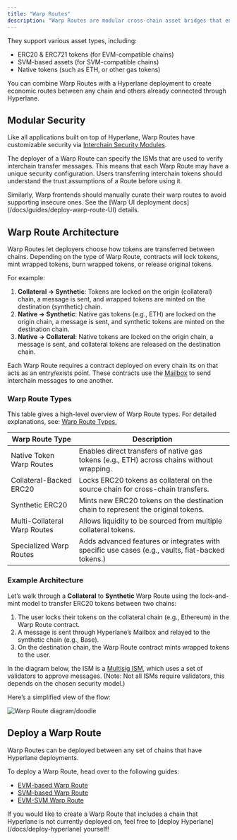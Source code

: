 ```yaml
---
title: "Warp Routes"
description: "Warp Routes are modular cross-chain asset bridges that enable the transfer of tokens between chains using Hyperlane. Developers can use Hyperlane to permissionlessly deploy Warp Routes to move assets between chains."
---
```


They support various asset types, including:

- ERC20 & ERC721 tokens (for EVM-compatible chains)
- SVM-based assets (for SVM-compatible chains)
- Native tokens (such as ETH, or other gas tokens)

You can combine Warp Routes with a Hyperlane deployment to create economic routes between any chain and others already connected through Hyperlane.

## Modular Security[​](#modular-security "Direct link to Modular Security")

Like all applications built on top of Hyperlane, Warp Routes have customizable security via [Interchain Security Modules](/docs/protocol/ISM/modular-security).

The deployer of a Warp Route can specify the ISMs that are used to verify interchain transfer messages. This means that each Warp Route may have a unique security configuration. Users transferring interchain tokens should understand the trust assumptions of a Route before using it.

<Note>
  Similarly, Warp frontends should manually curate their warp routes to avoid
  supporting insecure ones. See the [Warp UI deployment
  docs](/docs/guides/deploy-warp-route-UI) details.
</Note>

## Warp Route Architecture[​](#warp-route-architecture "Direct link to Warp Route Architecture")

Warp Routes let deployers choose how tokens are transferred between chains. Depending on the type of Warp Route, contracts will lock tokens, mint wrapped tokens, burn wrapped tokens, or release original tokens.

For example:

1. **Collateral → Synthetic**: Tokens are locked on the origin (collateral) chain, a message is sent, and wrapped tokens are minted on the destination (synthetic) chain.
2. **Native → Synthetic**: Native gas tokens (e.g., ETH) are locked on the origin chain, a message is sent, and synthetic tokens are minted on the destination chain.
3. **Native → Collateral**: Native tokens are locked on the origin chain, a message is sent, and collateral tokens are released on the destination chain.

Each Warp Route requires a contract deployed on every chain its on that acts as an entry/exists point. These contracts use the [Mailbox](/docs/protocol/mailbox) to send interchain messages to one another.

### Warp Route Types[​](#warp-route-types "Direct link to Warp Route Types")

This table gives a high-level overview of Warp Route types. For detailed explanations, see: [Warp Route Types.](/docs/protocol/warp-routes/warp-routes-types)

| **Warp Route Type**          | **Description**                                                                                  |
| ---------------------------- | ------------------------------------------------------------------------------------------------ |
| Native Token Warp Routes     | Enables direct transfers of native gas tokens (e.g., ETH) across chains without wrapping.        |
| Collateral-Backed ERC20      | Locks ERC20 tokens as collateral on the source chain for cross-chain transfers.                  |
| Synthetic ERC20              | Mints new ERC20 tokens on the destination chain to represent the original tokens.                |
| Multi-Collateral Warp Routes | Allows liquidity to be sourced from multiple collateral tokens.                                  |
| Specialized Warp Routes      | Adds advanced features or integrates with specific use cases (e.g., vaults, fiat-backed tokens.) |

### Example Architecture[​](#example-architecture "Direct link to Example Architecture")

Let’s walk through a **Collateral** to **Synthetic** Warp Route using the lock-and-mint model to transfer ERC20 tokens between two chains:

1. The user locks their tokens on the collateral chain (e.g., Ethereum) in the Warp Route contract.
2. A message is sent through Hyperlane’s Mailbox and relayed to the synthetic chain (e.g., Base).
3. On the destination chain, the Warp Route contract mints wrapped tokens to the user.

In the diagram below, the ISM is a [Multisig ISM](/docs/protocol/ISM/multisig-ISM), which uses a set of validators to approve messages. (Note: Not all ISMs require validators, this depends on the chosen security model.)

Here’s a simplified view of the flow:

![Warp Route diagram/doodle](/images/docs/protocol/warp-routes/assets/images/warp-route-flow-091624bd718421f9fb857b9645dc00a1.png)

## Deploy a Warp Route[​](#deploy-a-warp-route "Direct link to Deploy a Warp Route")

Warp Routes can be deployed between any set of chains that have Hyperlane deployments.

To deploy a Warp Route, head over to the following guides:

- [EVM-based Warp Route](/docs/guides/deploy-warp-route)
- [SVM-based Warp Route](/docs/guides/deploy-svm-warp-route)
- [EVM-SVM Warp Route](/docs/guides/deploy-evm-svm-warp-route)

<Check>
  If you would like to create a Warp Route that includes a chain that Hyperlane
  is not currently deployed on, feel free to [deploy
  Hyperlane](/docs/deploy-hyperlane) yourself!
</Check>
